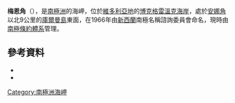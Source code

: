 {{coord|73|33|S|169|54|E|source:GNIS|display=title}}

'''梅恩角'''（{{lang-en|Cape Main}}），是[[南極洲|南極洲]]的海岬，位於[[維多利亞地|維多利亞地]]的[[博克格雷溫克海岸|博克格雷溫克海岸]]，處於[[安娜角|安娜角]]以北9公里的[[庫爾曼島|庫爾曼島]]東面，在1966年由[[新西蘭|新西蘭]]南極名稱諮詢委員會命名，現時由[[南極條約體系|南極條約體系]]管理。

==參考資料==
*{{cite gnis | type = antarid | id = 9297| name = Cape Main | accessdate = 2013-07-29}}
*{{usgs-gazetteer|id=9297}}

{{DEFAULTSORT:Cape Main}}
[[Category:南極洲海岬|Category:南極洲海岬]]


{{BorchgrevinkCoast-geo-stub}}